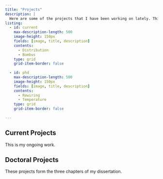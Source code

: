 ```yaml
---
title: "Projects"
description: |
  Here are some of the projects that I have been working on lately. This page is under construction.
listing:
  - id: current
    max-description-length: 500
    image-height: 150px
    fields: [image, title, description]
    contents: 
      - Distribution
      - Bombus
    type: grid
    grid-item-border: false
  
  - id: phd
    max-description-length: 500
    image-height: 150px
    fields: [image, title, description]
    contents: 
      - Rewiring
      - Temperature
    type: grid
    grid-item-border: false
    
---
```


## Current Projects

This is my ongoing work.

::: {#current}
:::

## Doctoral Projects

These projects form the three chapters of my dissertation.

::: {#phd}
:::





